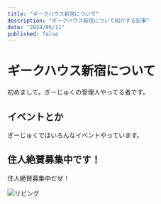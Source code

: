 ```yaml
---
title: "ギークハウス新宿について"
description: "ギークハウス新宿について紹介する記事"
date: "2024/05/11"
published: false
---
```


# ギークハウス新宿について

初めまして。ぎーじゅくの管理人やってる者です。

## イベントとか
ぎーじゅくではいろんなイベントやっています。

## 住人絶賛募集中です！

住人絶賛募集中だぜ！

![リビング](/app/routes/posts/2024-05-06/geejuku2.jpg)
